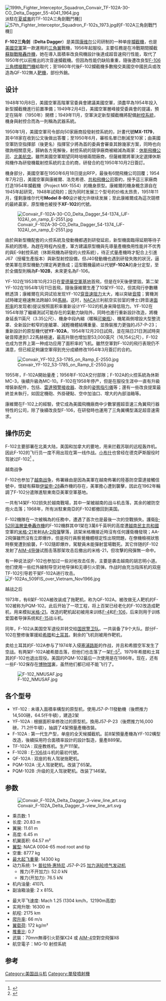 {{軍用飛機
|名稱         = F-102 Delta Dagger<br />F-102三角劍
|圖片         = [[Image:F102_4.jpg|300px]]
|照片說明     = 開減速傘降落的佛羅里達州空軍國民警衛隊F-102A
|類型         = [[攔截機|攔截機]]
|用戶         = {{air force|USA|name=美國空軍}} <br/> {{air force|Greece|name=希臘空軍}}<br/> {{flagicon|Turkey}} [[土耳其空軍|土耳其空軍]]
|設計         =  [[康維爾|康維爾]]
|生產         = 
|首飛         = 1953年10月24日
|服役         = 1956年4月
|退役         = 1976, 美國空軍<br/> 1979, 國外用戶<br/>1986, 作為靶機
|狀況         = 已退役
|產量 = 
|乘員 = F-102：1人<br />TF-102：2人
|長度 =  68英尺4英寸（20.83公尺）
|翼展 = 38英尺1英寸（11.61米）
|高度 =  21英尺2.5英寸（6.464米）
|翼面積 = 695平方英尺 (64.6平方公尺)
|空重=  19,350磅（8,777公斤）
|總重=  24,494磅（11,110公斤）
|最大起飛重量=  31,500磅（14,288公斤）
|燃油量=  1,085美製加侖（903 英制加侖；4,110公升）的內載燃油加上可掛載2個215美製加侖（179英制加侖；810升）的副油箱
|發動機=  1具[[普惠|普惠]]{{tsl|en| Pratt & Whitney J57 |J57-P-25}}[[涡轮喷气发动机|渦輪噴射發動機]] 
|推力        = 單台淨推力{{convert|52|kN}}<br />單台最大後然推力{{convert|76|kN}}
|最大速度= 1.25馬赫 (825英里，1,328公里/小時) （40,000英尺，12,192公尺高度）
|最大航程=  1,350英里（2,170公里，1,170海哩）
|實用升限=   53,400英尺（16,300公尺）
|爬升率=   13,000英尺/分鐘 (每秒66公尺)
|翼負荷 =  170千克/平方米2（35磅/平方呎）
|推重比=   0.7
|衍生         = [[F-106三角标枪战斗机|F-106]]
|造價         = 120万美元<ref>Encyclopedia of US Air Force aircraft and missile systems: Post World War II bombers, 1945 - 1973 By Marcelle S. Knaack, United States. Air Force. Office of Air Force History 1978 ISBN 0912799595, p. 169.</ref>
|機炮         =
|火箭= 2.75寸FAAR火箭彈 × 24
|飛彈= [[AIM-4飛彈|AIM-4飛彈]] × 6，或
1 枚AIM-26獵鷹（核彈頭或常規彈頭），外加1枚AIM-4飛彈
}} 

[[File:199th_Fighter_Interceptor_Squadron_Convair_TF-102A-30-CO_Delta_Dagger_55-4041_1964.jpg|thumb]]{{Link-en|第199戰鬥攔截機中隊|199th Fighter-Interceptor Squadron}}派駐在[[夏威夷|夏威夷]]{{Link-en|希肯空軍基地|Hickam Air Force Base}}的TF-102A三角劍戰鬥機]]
[[File:57th_Fighter_Interceptor_Squadron_F-102s_1973.jpg|thumb]]{{Link-en|凱夫拉維克海軍航空站|Naval Air Station Keflavik}}的F-102A三角劍戰鬥機]]

'''F-102三角剑'''（'''Delta Dagger'''）是美国[[康维尔|康维尔]]公司研制的一种单座[[攔截機|攔截機]]，也是[[美國空軍|美國空軍]]第一款運用的[[三角翼|三角翼]]戰機，1956年起服役。主要任務是在冷戰期間攔截[[蘇聯|蘇聯]][[戰略轟炸機|戰略轟炸機]]，她在導入面積率改良飛機設計後達成超音速飛行性能，取代了1950年代以前推出的次音速攔截機。但因為性能仍缺陷重重，隨後遭改良型[[F-106三角標槍戰鬥機|F-106三角標槍戰鬥機]]給取代；至1960年代後F-102攔截機多數撥交美國空中國民兵或改造為QF-102無人[[靶機|靶機]]，部份外銷。

== 设计 ==
1948年10月8日，美國空軍高階軍官委員會建議美國空軍，須盡早為1954年投入新型攔截機進行前置準備；1949年2月4日，美國空軍層峰接受委員會的提議，預定在隔年（1950年）開標；1949年11月，空軍決定新型攔截機將配備[[射控系統|射控系統]]，機身與射控合而為一則稱為武器系統。

1950年1月，美國空軍司令部向50家廠商投發射控系統的{{link-en|需求建議書|Request for proposal}}，計畫代號'''MX-1179'''，其中18家在收到公文後做出答覆；至1950年6月，審核名單已刪減至10家；由美國空軍防空指揮部（後更名{{link-en|美國空軍航太防禦指揮部|Aerospace Defense Command}}）指揮官{{link-en|高登·菲利浦·薩維爾|Gordon P. Saville}}少將為首的委員會審查其餘幾家方案，同時也向{{link-en|美國空軍首席科學家|Chief Scientist of the U.S. Air Force}}徵詢相關意見，歸納各方見解後，射控系統的競爭廠商被縮減為兩家：[[休斯飛機公司|休斯飛機公司]]、[[北美航空|北美航空]]。雖然美國空軍期望同時培植兩間廠商，但薩維爾將軍決定選擇休斯飛機作為研發機載射控系統的主合約商，研發合約在1950年10月2日簽訂。

機身部分，美國空軍在1950年6月18日提出RFP，最後有6間飛機公司回覆；1954年7月2日，美國空軍與康維爾、洛克希德、[[共和航空控股|共和飛機公司]]簽約，授予這三家廠商打造1954年攔截機（Project MX-1554）的機身原型。康維爾的機身概念源自在1945年起研究，1948年試飛的{{link-en|XF-92戰鬥機|Convair XF-92}}；因为同时发展三个型号的价格太昂贵，1951年11月，僅剩康维尔代号'''Model 8-80'''设计被允许继续发展；至此康維爾成為這次競標的最終贏家，原型機也被授予'''XF-102'''的代號。

[[File:Convair_F-102A-30-CO_Delta_Dagger_54-1374_(JF-102A)_on_ramp_E-2551.jpg|left]]

由於與新型機配套的火控系統及發動機都遇到研發延宕，新型機面臨得延期等待子系統的困境，為趕在時程內投產，軍方建議原型機與先導量產機換用性能并不优秀的{{link-en|J40渦輪噴射發動機|Westinghouse J40}}與E-9射控系統（休斯飛機為{{link-en|F-86D戰鬥機|North American F-86D Sabre}}研發的火控系統），待正式量產機時才配合上引進J67（{{link-en|奧林帕斯渦輪噴射發動機|Rolls-Royce Olympus}}授權生產版本）與新型射控設備，但J40發動機也遇到研發失敗的狀況，逼使美軍在原型機動力擇定再更換成{{link-en|J57渦輪噴射發動機|Pratt & Whitney J57}}；這型戰機最終以代號'''F-102A'''的身分定型，至於全備型則稱為'''F-102B'''，未來更名為F-106。

YF-102在1953年10月23日在[[愛德華空軍基地|愛德華空軍基地]]首飛，但是在9天後便墜毀。第二架YF-102在1954年1月11日首飛，隨後康維爾生產了10架YF-102，但其飛行參數糟糕透頂；康維爾在风洞试验发现YF-102[[穿音速|穿音速]][[阻力|阻力]]太大，难以突破[[音障|音障]]；實機測試時確定極速無法跨越0.98[[馬赫|馬赫]]。这时，[[NACA|NACA]]兰利航空实验室的{{link-en|理察·惠特科姆|Richard T. Whitcomb}}博士(跨音速[[面积率|面积率]]的发现者)提议按照面积率重新设计YF-102的机身来降低阻力。YF-102在1954年除了繼續測試可能存在的氣動力缺陷外，同時也進行重新設計改造，將機身延長11英尺（3.35公尺）、機身中段內縮（暱稱[[可樂瓶|可樂瓶]]）、機尾兩側增設大型整流罩、全新設計較窄的座艙罩、減輕機體結構重量、並換裝推力更強的J57-P-23；重新設計的原型機代號'''YF-102A'''，1954年12月20日試飛，並在隔日21日測試時突破音障達到1.22馬赫極速，最高升限也增加至53,000英尺（16,154公尺），F-102也成为世界上第一种成功应用了面积率的飞机。雖然空軍對F-102的飛行表現仍不滿意，但已經足夠讓空軍得到充分成績修改1954年3月簽訂的合約。

[[File:Convair_YF-102_53-1785_on_Ramp_E-2550.jpg|right]]

1955年，F-102A開始量產；1956年F-102A交付部隊；F-102A的火控系統為休斯MC-3，後續升級為MC-10。F-102在1958年停产，但是在服役生涯中一直有升級增裝新配件，包括{{link-en|紅外線搜索和跟蹤系統|Infra-red search and track}}、[[雷達預警接收器|雷達預警接收器]]、改良的[[姿態指引儀|姿態指引儀]]等；還有一些改良提案最終並未執行，如固定機砲、外掛硬點、空中加油口、增大的內部油箱等。

康維爾在F-102上的經驗，使它成為美國飛機廠商中少數掌握超音速三角翼飛行器特性的公司，除了後續改良型F-106，在研發{{link-en|B-58轟炸機|Convair B-58 Hustler}}時也運用了三角翼構型滿足超音速需求。

== 操作历史 ==
F-102主要部署在北美大陆，美国和加拿大的要地，用来拦截苏联的远程轰炸机。因此F-102的飞行员一度不用出现在第一线作战。[[小布什|小布什]]也曾经在德克萨斯服役时驾驶过F-102<ref>{{Cite web |url=http://www.washingtonpost.com/ac2/wp-dyn/A7372-2004Feb2?language=printer |title=Bush's Service in the Texas Air National Guard |accessdate=2009-03-31 |archive-date=2012-05-24 |archive-url=https://archive.is/20120524192032/www.washingtonpost.com/ac2/wp-dyn/A7372-2004Feb2?language=printer |dead-url=no }}</ref> 。

;越南战争
F-102也参加了[[越南战争|越南战争]]，佈署緣由是因為美軍在越南佈署的陸基防空雷達接觸信號中，懷疑有蘇聯[[伊留申-28|伊留申-28]]轟炸機的存在，美軍擔心遭到襲擊，因此在1962年輪調了F-102分遣隊進駐東南亞美軍空軍基地。

一共有14架F-102损失於越南戰場，其中一架被越南的战斗机击落，其余的被防空炮火击落；1968年，所有派駐東南亞的F-102都撤回到美国。

F-102機隊在一次被稱為{{link-en|弧光行動|Operation Arc Light}}的任務中，遭遇了首次也是最後一次的空戰損失。護衛[[B-52同溫層堡壘轟炸機|B-52同溫層堡壘轟炸機]]的F-102機群其中1架在3萬6千英呎的高度遭[[越南民主共和國|越南民主共和國]]空軍的[[米格-21|米格-21]]发射[[AA-2飛彈|AA-2飛彈]]擊落，該架米格機接近時沒有任何護衛機發現；AA-2飛彈雖然沒有立即爆炸，但是飛行員察覺機體穩定性出現問題，在僚機檢視狀態時察覺遭到偷襲，F-102隨即爆炸，駕駛員未能彈射當場戰死。其它伴随的F-102发射了[[AIM-4导弹|AIM-4导弹]]试图击落那架攻击后撤出的米格-21，但攻擊的飛彈無一命中。

有一种说法说F-102也参加过一些对地攻击任务，主要是袭击越南的胡志明小道。他们使用一些红外線制导空对地导弹和无導引火箭弹。作战时由充当指挥机的双座TF-102引导若干架F-102A进行攻击。
[[File:F-102As_509FIS_over_Vietnam_Nov1966.jpg|left]]

;越战之后
1973年，有6架F-102A被改装成了拖靶机，称为QF-102A。被改做无人靶机的F-102被称为PQM-102。此后开始了一项工程，将上百架已经老化的F-102改造成靶机，用来模拟[[米格-21|米格-21]]。改造的靶机起初被用来训练[[F-4|F-4]]和[[F-106|F-106]]，后来则用于训练爱国者导弹系统和[[F-15|F-15]]战斗机。

同年，F-102从美国空军退役并转交给[[国民警卫队|国民警卫队]]。一共装备了9个大队。部分F-102在整修後軍援給[[希腊|希腊]]和[[土耳其|土耳其]]。剩余的飞机则被用作靶机，

卖给土耳其的F-102A参与了1974年入侵[[塞浦路斯|塞浦路斯]]的作战，并且和希腊空军发生了空战。有两架F-102A被希腊击落，但他们也击落了一架[[F-5|F-5]]<ref>{{Cite web |url=http://www.acig.org/artman/publish/article_298.shtml |title=The Shooting Down of the Turkish F-102s |accessdate=2009-03-31 |archive-date=2019-03-05 |archive-url=https://web.archive.org/web/20190305145212/http://www.acig.org/artman/publish/article_298.shtml |dead-url=no }}</ref>。1979年希腊和土耳其的F-102也退出现役。美国的PQM-102最后一次使用是在1986年。现在，还有一些F-102保存在[[博物馆|博物馆]]裏，虽然他们都已经不能飞行了。

[[File:F-102_NMUSAF.jpg|right]]

== 各个型号 ==

* YF-102 : 未導入面積率構型的原型机，使用J57-P-11發動機（後燃推力14,500磅，64.5仟牛頓），建造2架
* YF-102A : 根据面积率修改过的原型机，換用J57-P-23（後燃推力16,000磅，71.2仟牛頓），抽調了4架預量產機改裝。
* F-102A : 第一代生产型，单座的全天候攔截机。前8架預量產機為YF-102構型改造，後續採用符合面積率設計的設計製造，量產889架。
* TF-102A : 双座教练机。生产111架。
* F-102B : [[F-106|F-106]]战斗机的最初代號。
* QF-102A : 双座的有人驾驶拖靶机。
* PQM-102A :无人驾驶靶机。改装了65架。
* PQM-102B :升级的无人驾驶靶机。改装了146架。

== 参数 ==
[[File:Convair_F-102A_Delta_Dagger_3-view_line_art.svg|right]]
* 乘员数: 1
* 长度: 20.83 m
* 翼展: 11.61 m
* 高度: 6.45 m
* 机翼面积: 64.57 m²
* [[翼型|翼型]]: NACA 0004-65 mod root and tip
* 空重: 8777 kg
* [[最大起飞重量|最大起飞重量]]: 14300 kg
* 动力系统: 1× [[普拉特·惠特尼|普拉特·惠特尼]] J57-P-25 [[后燃器|加力]][[涡轮喷气发动机|涡轮喷气发动机]]
**推力(不开加力): 52.0 kN
**推力(开加力): 76.5 kN
* 机内油量: 4107L
* 副油箱油量: 2 x 815L

* 最大平飞速度: Mach 1.25 (1304 km/h，12190m高度)
* 实用升限: 16300 m
* 航程: 2175 km
* [[爬升率|爬升率]]: 66 m/s
* [[翼载|翼载荷]]: 172 kg/m²
* [[推重比|推重比]]: 0.7
*武裝：70mm無導引火箭彈X24 或 [[AIM-4飛彈|AIM-4]]空對空飛彈X6
*航空電子：MG-10 射控系統

== 参考 ==
<references/>

{{康維爾公司生產的飛機}}
{{美国战斗机}}

{{Authority control}}

[[Category:美国战斗机|Category:美国战斗机]]
[[Category:單發噴射機|Category:單發噴射機]]